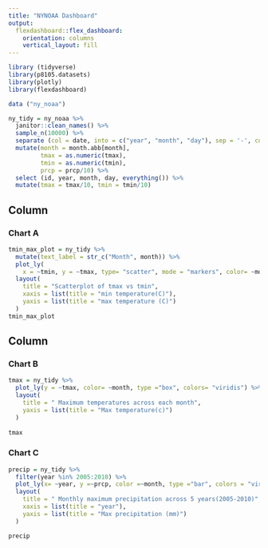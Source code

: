 ```yaml
---
title: "NYNOAA Dashboard"
output: 
  flexdashboard::flex_dashboard:
    orientation: columns
    vertical_layout: fill
---
```


```r
library (tidyverse)
library(p8105.datasets)
library(plotly)
library(flexdashboard)
```

```r
data ("ny_noaa")

ny_tidy = ny_noaa %>% 
  janitor::clean_names() %>%
  sample_n(10000) %>% 
  separate (col = date, into = c("year", "month", "day"), sep = '-', convert = TRUE) %>% 
  mutate(month = month.abb[month],
         tmax = as.numeric(tmax),
         tmin = as.numeric(tmin),
         prcp = prcp/10) %>% 
  select (id, year, month, day, everything()) %>%
  mutate(tmax = tmax/10, tmin = tmin/10)

```

Column {data-width=650}
-----------------------------------------------------------------------

### Chart A 

```r
tmin_max_plot = ny_tidy %>% 
  mutate(text_label = str_c("Month", month)) %>% 
  plot_ly(
    x = ~tmin, y = ~tmax, type= "scatter", mode = "markers", color= ~month, text = t~text_label, alpha =0.5, colors = "viridis") %>% 
  layout(
    title = "Scatterplot of tmax vs tmin",
    xaxis = list(title = "min temperature(C)"),
    yaxis = list(title = "max temperature (C)")
  )
tmin_max_plot
```

Column {data-width=350}
-----------------------------------------------------------------------

### Chart B 

```r
tmax = ny_tidy %>%
  plot_ly(y = ~tmax, color= ~month, type ="box", colors= "viridis") %>%
  layout(
    title = " Maximum temperatures across each month",
    yaxis = list(title = "Max temperature(c)")
  )
   
tmax
```

### Chart C 

```r
precip = ny_tidy %>%
  filter(year %in% 2005:2010) %>% 
  plot_ly(x= ~year, y =~prcp, color =~month, type ="bar", colors = "viridis") %>% 
  layout(
    title = " Monthly maximum precipitation across 5 years(2005-2010)",
    xaxis = list(title = "year"),
    yaxis = list(title = "Max precipitation (mm)")
  )

precip
```


